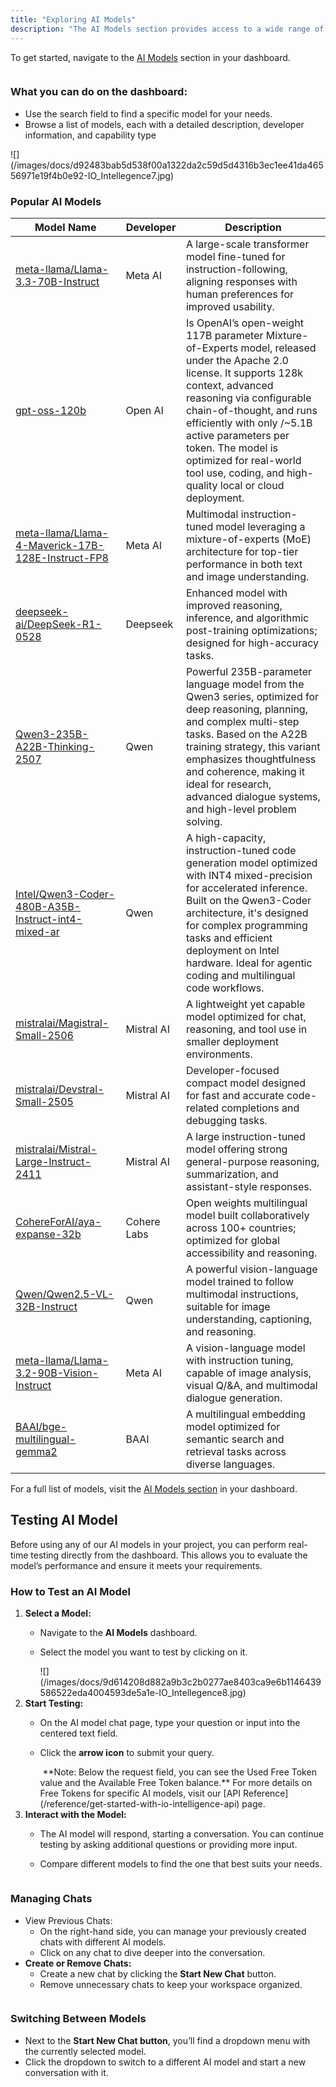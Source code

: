 ```yaml
---
title: "Exploring AI Models"
description: "The AI Models section provides access to a wide range of pre-trained and custom models. These models combine instructions, additional knowledge, and specialized skills for various tasks."
---
```


To get started, navigate to the [AI Models](https://id.io.net/ai/models) section in your dashboard.

<Frame>
  <img
    src="/images/docs/8028f22cb9afb4e77bde46b33af35b2b8e08ec44b0ed8590609a46b21de9428f-IO_Intellegence7.jpg"
    alt=""
    className="mx-auto"
    style={{ width:"52%" }}
  />
</Frame>

### What you can do on the dashboard:

- Use the search field to find a specific model for your needs.
- Browse a list of models, each with a detailed description, developer information, and capability type

<Frame>
  ![](/images/docs/d92483bab5d538f00a1322da2c59d5d4316b3ec1ee41da46556971e19f4b0e92-IO_Intellegence7.jpg)
</Frame>

### Popular AI Models

| Model Name                                                                                                                    | Developer   | Description                                                                                                                                                                                                                                                                                                                                                    |
| ----------------------------------------------------------------------------------------------------------------------------- | ----------- | -------------------------------------------------------------------------------------------------------------------------------------------------------------------------------------------------------------------------------------------------------------------------------------------------------------------------------------------------------------- |
| [meta-llama/Llama-3.3-70B-Instruct](https://huggingface.co/unsloth/Llama-3.3-70B-Instruct)                                    | Meta AI     | A large-scale transformer model fine-tuned for instruction-following, aligning responses with human preferences for improved usability.                                                                                                                                                                                                                        |
| [gpt-oss-120b](https://huggingface.co/openai/gpt-oss-120b)                                                                    | Open AI     | Is OpenAI’s open-weight 117B parameter Mixture-of-Experts model, released under the Apache 2.0 license. It supports 128k context, advanced reasoning via configurable chain-of-thought, and runs efficiently with only /~5.1B active parameters per token. The model is optimized for real-world tool use, coding, and high-quality local or cloud deployment. |
| [meta-llama/Llama-4-Maverick-17B-128E-Instruct-FP8](https://huggingface.co/meta-llama/Llama-4-Maverick-17B-128E-Instruct-FP8) | Meta AI     | Multimodal instruction-tuned model leveraging a mixture-of-experts (MoE) architecture for top-tier performance in both text and image understanding.                                                                                                                                                                                                           |
| [deepseek-ai/DeepSeek-R1-0528](https://huggingface.co/deepseek-ai/DeepSeek-R1-0528)                                           | Deepseek    | Enhanced model with improved reasoning, inference, and algorithmic post-training optimizations; designed for high-accuracy tasks.                                                                                                                                                                                                                              |
| [Qwen3-235B-A22B-Thinking-2507](https://huggingface.co/Qwen/Qwen3-235B-A22B-Thinking-2507)                                    | Qwen        | Powerful 235B-parameter language model from the Qwen3 series, optimized for deep reasoning, planning, and complex multi-step tasks. Based on the A22B training strategy, this variant emphasizes thoughtfulness and coherence, making it ideal for research, advanced dialogue systems, and high-level problem solving.                                        |
| [Intel/Qwen3-Coder-480B-A35B-Instruct-int4-mixed-ar](https://huggingface.co/Qwen/Qwen3-Coder-480B-A35B-Instruct)              | Qwen        | A high-capacity, instruction-tuned code generation model optimized with INT4 mixed-precision for accelerated inference. Built on the Qwen3-Coder architecture, it's designed for complex programming tasks and efficient deployment on Intel hardware. Ideal for agentic coding and multilingual code workflows.                                               |
| [mistralai/Magistral-Small-2506](https://huggingface.co/mistralai/Magistral-Small-2506)                                       | Mistral AI  | A lightweight yet capable model optimized for chat, reasoning, and tool use in smaller deployment environments.                                                                                                                                                                                                                                                |
| [mistralai/Devstral-Small-2505](https://huggingface.co/mistralai/Devstral-Small-2505)                                         | Mistral AI  | Developer-focused compact model designed for fast and accurate code-related completions and debugging tasks.                                                                                                                                                                                                                                                   |
| [mistralai/Mistral-Large-Instruct-2411](https://huggingface.co/mistralai/Mistral-Large-Instruct-2411)                         | Mistral AI  | A large instruction-tuned model offering strong general-purpose reasoning, summarization, and assistant-style responses.                                                                                                                                                                                                                                       |
| [CohereForAI/aya-expanse-32b](https://huggingface.co/CohereLabs/aya-expanse-32b)                                              | Cohere Labs | Open weights multilingual model built collaboratively across 100\+ countries; optimized for global accessibility and reasoning.                                                                                                                                                                                                                                |
| [Qwen/Qwen2.5-VL-32B-Instruct](https://huggingface.co/Qwen/Qwen2.5-VL-32B-Instruct)                                           | Qwen        | A powerful vision-language model trained to follow multimodal instructions, suitable for image understanding, captioning, and reasoning.                                                                                                                                                                                                                       |
| [meta-llama/Llama-3.2-90B-Vision-Instruct](https://huggingface.co/meta-llama/Llama-3.2-90B-Vision-Instruct)                   | Meta AI     | A vision-language model with instruction tuning, capable of image analysis, visual Q/&A, and multimodal dialogue generation.                                                                                                                                                                                                                                   |
| [BAAI/bge-multilingual-gemma2](https://huggingface.co/BAAI/bge-multilingual-gemma2)                                           | BAAI        | A multilingual embedding model optimized for semantic search and retrieval tasks across diverse languages.                                                                                                                                                                                                                                                     |

For a full list of models, visit the [AI Models section](https://id.io.net/ai/models) in your dashboard.

## Testing AI Model

Before using any of our AI models in your project, you can perform real-time testing directly from the dashboard. This allows you to evaluate the model’s performance and ensure it meets your requirements.

### How to Test an AI Model

1. **Select a Model:**
   - Navigate to the **AI Models** dashboard.
   - Select the model you want to test by clicking on it.

     <Frame>
       ![](/images/docs/9d614208d882a9b3c2b0277ae8403ca9e6b1146439586522eda4004593de5a1e-IO_Intellegence8.jpg)
     </Frame>
2. **Start Testing:**
   - On the AI model chat page, type your question or input into the centered text field.
   - Click the **arrow icon** to submit your query.

     <Frame>
       <img
         src="/images/docs/598243b365d3713baf48c88cd0b9303a3bb4f31ced291fdb89cfb262df2c5dc8-IO_Intellegence9.jpg"
         alt=""
         className="mx-auto"
         style={{ width:"93%" }}
       />
     </Frame>
     **Note: Below the request field, you can see the Used Free Token value and the Available Free Token balance.** For more details on Free Tokens for specific AI models, visit our [API Reference](/reference/get-started-with-io-intelligence-api) page.

     <Frame>
       <img
         src="/images/docs/0e74b4d539aadf66c25a55092701482e783580f45edc137acc4b2677c8aaa98f-IO_Intellegence10.jpg"
         alt=""
         className="mx-auto"
         style={{ width:"48%" }}
       />
     </Frame>
3. **Interact with the Model:**
   - The AI model will respond, starting a conversation. You can continue testing by asking additional questions or providing more input.
   - Compare different models to find the one that best suits your needs.

     <Frame>
       <img
         src="/images/docs/9b7d37ab0659587629afeeeeeeb1f90e341e4a317b9e82131eb8fe2ae13fb792-IO_Intellegence101.jpeg"
         alt=""
         className="mx-auto"
         style={{ width:"87%" }}
       />
     </Frame>

### Managing Chats

- View Previous Chats:
  - On the right-hand side, you can manage your previously created chats with different AI models.
  - Click on any chat to dive deeper into the conversation.
- **Create or Remove Chats:**
  - Create a new chat by clicking the **Start New Chat** button.
  - Remove unnecessary chats to keep your workspace organized.

<Frame>
  <img
    src="/images/docs/068743bc5aa0e1b54e26f0b99fac2986c196010dccb13c47867c6dd115258744-IO_Intellegence11.jpg"
    alt=""
    className="mx-auto"
    style={{ width:"36%" }}
  />
</Frame>

### Switching Between Models

- Next to the **Start New Chat button**, you’ll find a dropdown menu with the currently selected model.
- Click the dropdown to switch to a different AI model and start a new conversation with it.

<Frame>
  <img
    src="/images/docs/b4058780091bcbe0cecd98791afb6a6c0df6ffc2a61df2f56b59462ac148962b-IO_Intellegence12.jpg"
    alt=""
    className="mx-auto"
    style={{ width:"35%" }}
  />
</Frame>